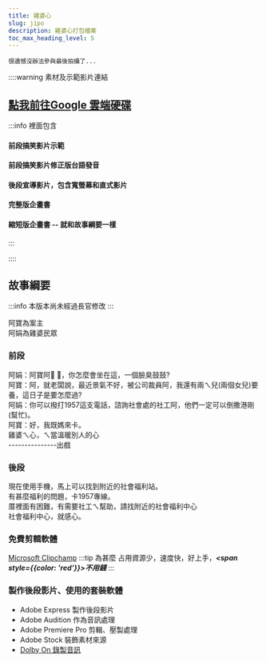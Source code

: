 ---
title: 雞婆心
slug: jipo
description: 雞婆心打包檔案
toc_max_heading_level: 5
---  

`很遺憾沒辦法參與最後拍攝了...`

::::warning 素材及示範影片連結
## [點我前往Google 雲端硬碟](https://drive.google.com/drive/folders/10T-MIjX_vOccyB-dNOs6luQ23Sm4wpEx?usp=drive_link)  
:::info 裡面包含
#### 前段搞笑影片示範
#### 前段搞笑影片修正版台語發音
#### 後段宣導影片，包含寬螢幕和直式影片
#### 完整版企畫書
#### 縮短版企畫書 -- 就和故事綱要一樣
:::

::::

## 故事綱要
:::info 本版本尚未經過長官修改
:::

阿寶為案主  
阿娟為雞婆民眾  

### 前段
阿娟：阿寶阿📢 📢，你怎麼會坐在這，一個臉臭鼓鼓?  
阿寶：阿，就老闆說，最近景氣不好，被公司裁員阿，我還有兩ㄟ兒(兩個女兒)要養，這日子是要怎麼過?  
阿娟：你可以撥打1957這支電話，諮詢社會處的社工阿，他們一定可以倒撒港剛(幫忙)。  
阿寶：好，我既媽來卡。  
雞婆ㄟ心，ㄟ當溫暖別人的心  
---------------出戲
### 後段
現在使用手機，馬上可以找到附近的社會福利站。  
有甚麼福利的問題，卡1957專線。  
厝裡面有困難，有需要社工ㄟ幫助，請找附近的社會福利中心  
社會福利中心，就感心。  

### 免費剪輯軟體
[Microsoft Clipchamp](https://www.google.com/search?q=Microsoft+Clipchamp)
:::tip 為甚麼
占用資源少，速度快，好上手，***<span style={{color: 'red'}}>不用錢</span>***
:::

### 製作後段影片、使用的套裝軟體

* Adobe Express 製作後段影片
* Adobe Audition 作為音訊處理
* Adobe Premiere Pro 剪輯、壓製處理
* Adobe Stock 裝飾素材來源
* [Dolby On 錄製音訊](https://brid.gq/Dolby)